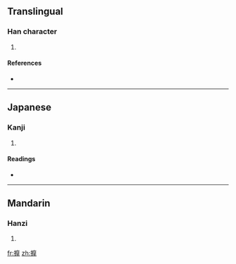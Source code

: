 ==Translingual==

===Han character===
{{Han char|rn=64|rad=手|as=15|sn=18|four=|canj=手戈木手 (QIDQ)}}

# {{defn|Han|sort=手15}}

====References====
* {{Han ref|kx=0461.060|dkj=12897|dj=0810.140|hdz=31981.130|uh=64F5|ud=25845}}

----

==Japanese==

===Kanji===
{{ja-kanji|grade=|rs=手15}}

# {{defn|Japanese|sort=手15}}

====Readings====
* {{ja-readings|on=[[ま]] (ma)|kun=[[する]] (suru), [[もむ]] (momu)}}

----

==Mandarin==

===Hanzi===
{{cmn-hanzi|pin=[[mó]] ([[mo2]])|wg=mo<sup>2</sup>}}

# {{defn|Mandarin|sort=手15}}

[[fr:擵]]
[[zh:擵]]